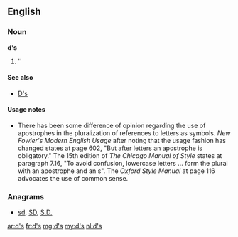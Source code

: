 {{also|ds|ds.|d's|D's|dS|Ds|DS|D.S.|D. S.}}
==English==

===Noun===
'''d's'''

# ''{{plural of|d}}

====See also====
* [[D's]]

====Usage notes====
* There has been some difference of opinion regarding the use of apostrophes in the pluralization of references to letters as symbols.  ''New Fowler's Modern English Usage'' after noting that the usage fashion has changed states at page 602, "But after letters an apostrophe is obligatory."    The 15th edition of ''The Chicago Manual of Style'' states at paragraph 7.16, "To avoid confusion, lowercase letters ... form the plural with an apostrophe and an s".  The ''Oxford Style Manual'' at page 116 advocates the use of common sense.

===Anagrams===
* [[sd#English|sd]], [[SD#English|SD]], [[S.D.#English|S.D.]]

[[ar:d's]]
[[fr:d's]]
[[mg:d's]]
[[my:d's]]
[[nl:d's]]